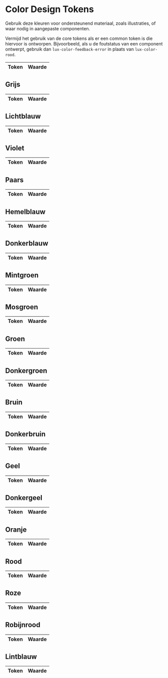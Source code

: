 
<Meta title="Design Tokens/Core/Kleuren" />

# Color Design Tokens

Gebruik deze kleuren voor ondersteunend materiaal, zoals illustraties, of waar nodig in aangepaste componenten.

Vermijd het gebruik van de core tokens als er een common token is die hiervoor is ontworpen. Bijvoorbeeld, als u de foutstatus van een component ontwerpt, gebruik dan `lux-color-feedback-error` in plaats van `lux-color-rood`.

<DesignTokenOverview>
  <table>
    <thead>
      <tr>
        <th>Token</th>
        <th>Waarde</th>
      </tr>
    </thead>
    <tbody>
      <DesignTokenColorPreview token="lux.color.zwart" />
      <DesignTokenColorPreview token="lux.color.wit" />
      <DesignTokenColorPreview token="lux.color.none" />
    </tbody>
  </table>

## Grijs

<table>
  <thead>
    <tr>
      <th>Token</th>
      <th>Waarde</th>
    </tr>
  </thead>
  <tbody>
    <DesignTokenColorPreview token="lux.color.grijs.100" />
    <DesignTokenColorPreview token="lux.color.grijs.200" />
    <DesignTokenColorPreview token="lux.color.grijs.300" />
    <DesignTokenColorPreview token="lux.color.grijs.400" />
    <DesignTokenColorPreview token="lux.color.grijs.500" />
    <DesignTokenColorPreview token="lux.color.grijs.600" />
    <DesignTokenColorPreview token="lux.color.grijs.700" />
    <DesignTokenColorPreview token="lux.color.grijs.800" />
    <DesignTokenColorPreview token="lux.color.grijs.900" />
  </tbody>
</table>

## Lichtblauw

<table>
  <thead>
    <tr>
      <th>Token</th>
      <th>Waarde</th>
    </tr>
  </thead>
  <tbody>
    <DesignTokenColorPreview token="lux.color.lichtblauw.50" />
    <DesignTokenColorPreview token="lux.color.lichtblauw.100" />
    <DesignTokenColorPreview token="lux.color.lichtblauw.200" />
    <DesignTokenColorPreview token="lux.color.lichtblauw.300" />
    <DesignTokenColorPreview token="lux.color.lichtblauw.400" />
    <DesignTokenColorPreview token="lux.color.lichtblauw.500" />
  </tbody>
</table>

## Violet

<table>
  <thead>
    <tr>
      <th>Token</th>
      <th>Waarde</th>
    </tr>
  </thead>
  <tbody>
    <DesignTokenColorPreview token="lux.color.violet.50" />
    <DesignTokenColorPreview token="lux.color.violet.100" />
    <DesignTokenColorPreview token="lux.color.violet.200" />
    <DesignTokenColorPreview token="lux.color.violet.300" />
    <DesignTokenColorPreview token="lux.color.violet.400" />
    <DesignTokenColorPreview token="lux.color.violet.500" />
    <DesignTokenColorPreview token="lux.color.violet.700" />
  </tbody>
</table>

## Paars

<table>
  <thead>
    <tr>
      <th>Token</th>
      <th>Waarde</th>
    </tr>
  </thead>
  <tbody>
    <DesignTokenColorPreview token="lux.color.paars.50" />
    <DesignTokenColorPreview token="lux.color.paars.100" />
    <DesignTokenColorPreview token="lux.color.paars.200" />
    <DesignTokenColorPreview token="lux.color.paars.300" />
    <DesignTokenColorPreview token="lux.color.paars.400" />
    <DesignTokenColorPreview token="lux.color.paars.500" />
  </tbody>
</table>

## Hemelblauw

<table>
  <thead>
    <tr>
      <th>Token</th>
      <th>Waarde</th>
    </tr>
  </thead>
  <tbody>
    <DesignTokenColorPreview token="lux.color.hemelblauw.50" />
    <DesignTokenColorPreview token="lux.color.hemelblauw.100" />
    <DesignTokenColorPreview token="lux.color.hemelblauw.200" />
    <DesignTokenColorPreview token="lux.color.hemelblauw.300" />
    <DesignTokenColorPreview token="lux.color.hemelblauw.400" />
    <DesignTokenColorPreview token="lux.color.hemelblauw.500" />
    <DesignTokenColorPreview token="lux.color.hemelblauw.700" />
  </tbody>
</table>

## Donkerblauw

<table>
  <thead>
    <tr>
      <th>Token</th>
      <th>Waarde</th>
    </tr>
  </thead>
  <tbody>
    <DesignTokenColorPreview token="lux.color.donkerblauw.50" />
    <DesignTokenColorPreview token="lux.color.donkerblauw.100" />
    <DesignTokenColorPreview token="lux.color.donkerblauw.200" />
    <DesignTokenColorPreview token="lux.color.donkerblauw.300" />
    <DesignTokenColorPreview token="lux.color.donkerblauw.400" />
    <DesignTokenColorPreview token="lux.color.donkerblauw.500" />
    <DesignTokenColorPreview token="lux.color.donkerblauw.700" />
  </tbody>
</table>

## Mintgroen

<table>
  <thead>
    <tr>
      <th>Token</th>
      <th>Waarde</th>
    </tr>
  </thead>
  <tbody>
    <DesignTokenColorPreview token="lux.color.mintgroen.50" />
    <DesignTokenColorPreview token="lux.color.mintgroen.100" />
    <DesignTokenColorPreview token="lux.color.mintgroen.200" />
    <DesignTokenColorPreview token="lux.color.mintgroen.300" />
    <DesignTokenColorPreview token="lux.color.mintgroen.400" />
    <DesignTokenColorPreview token="lux.color.mintgroen.500" />
  </tbody>
</table>

## Mosgroen

<table>
  <thead>
    <tr>
      <th>Token</th>
      <th>Waarde</th>
    </tr>
  </thead>
  <tbody>
    <DesignTokenColorPreview token="lux.color.mosgroen.50" />
    <DesignTokenColorPreview token="lux.color.mosgroen.100" />
    <DesignTokenColorPreview token="lux.color.mosgroen.200" />
    <DesignTokenColorPreview token="lux.color.mosgroen.300" />
    <DesignTokenColorPreview token="lux.color.mosgroen.400" />
    <DesignTokenColorPreview token="lux.color.mosgroen.500" />
  </tbody>
</table>

## Groen

<table>
  <thead>
    <tr>
      <th>Token</th>
      <th>Waarde</th>
    </tr>
  </thead>
  <tbody>
    <DesignTokenColorPreview token="lux.color.groen.50" />
    <DesignTokenColorPreview token="lux.color.groen.100" />
    <DesignTokenColorPreview token="lux.color.groen.200" />
    <DesignTokenColorPreview token="lux.color.groen.300" />
    <DesignTokenColorPreview token="lux.color.groen.400" />
    <DesignTokenColorPreview token="lux.color.groen.500" />
    <DesignTokenColorPreview token="lux.color.groen.700" />
  </tbody>
</table>

## Donkergroen

<table>
  <thead>
    <tr>
      <th>Token</th>
      <th>Waarde</th>
    </tr>
  </thead>
  <tbody>
    <DesignTokenColorPreview token="lux.color.donkergroen.50" />
    <DesignTokenColorPreview token="lux.color.donkergroen.100" />
    <DesignTokenColorPreview token="lux.color.donkergroen.200" />
    <DesignTokenColorPreview token="lux.color.donkergroen.300" />
    <DesignTokenColorPreview token="lux.color.donkergroen.400" />
    <DesignTokenColorPreview token="lux.color.donkergroen.500" />
  </tbody>
</table>

## Bruin

<table>
  <thead>
    <tr>
      <th>Token</th>
      <th>Waarde</th>
    </tr>
  </thead>
  <tbody>
    <DesignTokenColorPreview token="lux.color.bruin.50" />
    <DesignTokenColorPreview token="lux.color.bruin.100" />
    <DesignTokenColorPreview token="lux.color.bruin.200" />
    <DesignTokenColorPreview token="lux.color.bruin.300" />
    <DesignTokenColorPreview token="lux.color.bruin.400" />
    <DesignTokenColorPreview token="lux.color.bruin.500" />
  </tbody>
</table>

## Donkerbruin

<table>
  <thead>
    <tr>
      <th>Token</th>
      <th>Waarde</th>
    </tr>
  </thead>
  <tbody>
    <DesignTokenColorPreview token="lux.color.donkerbruin.50" />
    <DesignTokenColorPreview token="lux.color.donkerbruin.100" />
    <DesignTokenColorPreview token="lux.color.donkerbruin.200" />
    <DesignTokenColorPreview token="lux.color.donkerbruin.300" />
    <DesignTokenColorPreview token="lux.color.donkerbruin.400" />
    <DesignTokenColorPreview token="lux.color.donkerbruin.500" />
  </tbody>
</table>

## Geel

<table>
  <thead>
    <tr>
      <th>Token</th>
      <th>Waarde</th>
    </tr>
  </thead>
  <tbody>
    <DesignTokenColorPreview token="lux.color.geel.50" />
    <DesignTokenColorPreview token="lux.color.geel.100" />
    <DesignTokenColorPreview token="lux.color.geel.200" />
    <DesignTokenColorPreview token="lux.color.geel.300" />
    <DesignTokenColorPreview token="lux.color.geel.400" />
    <DesignTokenColorPreview token="lux.color.geel.500" />
  </tbody>
</table>

## Donkergeel

<table>
  <thead>
    <tr>
      <th>Token</th>
      <th>Waarde</th>
    </tr>
  </thead>
  <tbody>
    <DesignTokenColorPreview token="lux.color.donkergeel.50" />
    <DesignTokenColorPreview token="lux.color.donkergeel.100" />
    <DesignTokenColorPreview token="lux.color.donkergeel.200" />
    <DesignTokenColorPreview token="lux.color.donkergeel.300" />
    <DesignTokenColorPreview token="lux.color.donkergeel.400" />
    <DesignTokenColorPreview token="lux.color.donkergeel.500" />
    <DesignTokenColorPreview token="lux.color.donkergeel.700" />
  </tbody>
</table>

## Oranje

<table>
  <thead>
    <tr>
      <th>Token</th>
      <th>Waarde</th>
    </tr>
  </thead>
  <tbody>
    <DesignTokenColorPreview token="lux.color.oranje.50" />
    <DesignTokenColorPreview token="lux.color.oranje.100" />
    <DesignTokenColorPreview token="lux.color.oranje.200" />
    <DesignTokenColorPreview token="lux.color.oranje.300" />
    <DesignTokenColorPreview token="lux.color.oranje.400" />
    <DesignTokenColorPreview token="lux.color.oranje.500" />
    <DesignTokenColorPreview token="lux.color.oranje.700" />
  </tbody>
</table>

## Rood

<table>
  <thead>
    <tr>
      <th>Token</th>
      <th>Waarde</th>
    </tr>
  </thead>
  <tbody>
    <DesignTokenColorPreview token="lux.color.rood.50" />
    <DesignTokenColorPreview token="lux.color.rood.100" />
    <DesignTokenColorPreview token="lux.color.rood.200" />
    <DesignTokenColorPreview token="lux.color.rood.300" />
    <DesignTokenColorPreview token="lux.color.rood.400" />
    <DesignTokenColorPreview token="lux.color.rood.500" />
    <DesignTokenColorPreview token="lux.color.rood.700" />
  </tbody>
</table>

## Roze

<table>
  <thead>
    <tr>
      <th>Token</th>
      <th>Waarde</th>
    </tr>
  </thead>
  <tbody>
    <DesignTokenColorPreview token="lux.color.roze.50" />
    <DesignTokenColorPreview token="lux.color.roze.100" />
    <DesignTokenColorPreview token="lux.color.roze.200" />
    <DesignTokenColorPreview token="lux.color.roze.300" />
    <DesignTokenColorPreview token="lux.color.roze.400" />
    <DesignTokenColorPreview token="lux.color.roze.500" />
  </tbody>
</table>

## Robijnrood

<table>
  <thead>
    <tr>
      <th>Token</th>
      <th>Waarde</th>
    </tr>
  </thead>
  <tbody>
    <DesignTokenColorPreview token="lux.color.robijnrood.50" />
    <DesignTokenColorPreview token="lux.color.robijnrood.100" />
    <DesignTokenColorPreview token="lux.color.robijnrood.200" />
    <DesignTokenColorPreview token="lux.color.robijnrood.300" />
    <DesignTokenColorPreview token="lux.color.robijnrood.400" />
    <DesignTokenColorPreview token="lux.color.robijnrood.500" />
  </tbody>
</table>

## Lintblauw

  <table>
    <thead>
      <tr>
        <th>Token</th>
        <th>Waarde</th>
      </tr>
    </thead>
    <tbody>
      <DesignTokenColorPreview token="lux.color.lintblauw.50" />
      <DesignTokenColorPreview token="lux.color.lintblauw.100" />
      <DesignTokenColorPreview token="lux.color.lintblauw.200" />
      <DesignTokenColorPreview token="lux.color.lintblauw.300" />
      <DesignTokenColorPreview token="lux.color.lintblauw.400" />
      <DesignTokenColorPreview token="lux.color.lintblauw.500" />
    </tbody>
  </table>
</DesignTokenOverview>
